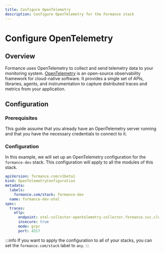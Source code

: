 ```yaml
---
title: Configure OpenTelemetry
description: Configure OpenTelemetry for the Formance stack
---
```


# Configure OpenTelemetry

## Overview

Formance uses OpenTelemetry to collect and send telemetry data to your monitoring system. [OpenTelemetry](https://opentelemetry.io/) is an open-source observability framework for cloud-native software. It provides a single set of APIs, libraries, agents, and instrumentation to capture distributed traces and metrics from your application.

## Configuration

### Prerequisites

This guide assume that you already have an OpenTelemetry server running and that you have the necessary credentials to connect to it.

### Configuration

In this example, we will set up an OpenTelemetry configuration for the `formance-dev` stack. This configuration will apply to all the modules of this stack.

```yaml
apiVersion: formance.com/v1beta1
kind: OpenTelemetryConfiguration
metadata:
  labels:
    formance.com/stack: formance-dev
  name: formance-dev-otel
spec:
  traces:
    otlp:
      endpoint: otel-collector-opentelemetry-collector.formance.svc.cluster.local
      insecure: true
      mode: grpc
      port: 4317
```

:::info
If you want to apply the configuration to all of your stacks, you can set the `formance.com/stack` label to `any`.
:::